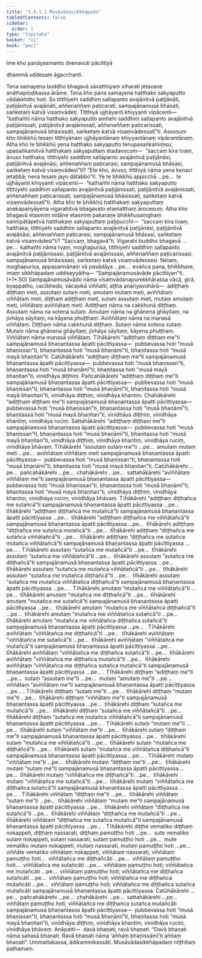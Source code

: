 ```yaml
---
title: "1.5.1.1 Musāvādasikkhāpada"
tableOfContents: false
sidebar:
  order: 1
type: "tipitaka"
basket: "vi"
book: "paci"
---
```



<DynamicBreadcrumb />


<Paragraph number="2" type="center" book="paci">
Ime kho panāyasmanto dvenavuti pācittiyā

  
dhammā uddesaṃ āgacchanti.


</Paragraph>

<Division number="1" book="paci">

<Paragraph number="3" book="paci">
Tena samayena buddho bhagavā sāvatthiyaṃ viharati jetavane anāthapiṇḍikassa ārāme. Tena kho pana samayena hatthako sakyaputto vādakkhitto hoti. So titthiyehi saddhiṃ sallapanto avajānitvā paṭijānāti, paṭijānitvā avajānāti, aññenaññaṃ paṭicarati, sampajānamusā bhāsati, saṅketaṃ katvā visaṃvādeti. Titthiyā ujjhāyanti khiyyanti vipācenti—  “kathañhi nāma hatthako sakyaputto amhehi saddhiṃ sallapanto avajānitvā paṭijānissati, paṭijānitvā avajānissati, aññenaññaṃ paṭicarissati, sampajānamusā bhāsissati, saṅketaṃ katvā visaṃvādessatī”ti.
</Paragraph>

<Paragraph number="4" book="paci">
Assosuṃ kho bhikkhū tesaṃ titthiyānaṃ ujjhāyantānaṃ khiyyantānaṃ vipācentānaṃ. Atha kho te bhikkhū yena hatthako sakyaputto tenupasaṅkamiṃsu; upasaṅkamitvā hatthakaṃ sakyaputtaṃ etadavocuṃ—  “saccaṃ kira tvaṃ, āvuso hatthaka, titthiyehi saddhiṃ sallapanto avajānitvā paṭijānāsi, paṭijānitvā avajānāsi, aññenaññaṃ paṭicarasi, sampajānamusā bhāsasi, saṅketaṃ katvā visaṃvādesī”ti? “Ete kho, āvuso, titthiyā nāma yena kenaci jetabbā; neva tesaṃ jayo dātabbo”ti. Ye te bhikkhū appicchā …pe…  te ujjhāyanti khiyyanti vipācenti—  “kathañhi nāma hatthako sakyaputto titthiyehi saddhiṃ sallapanto avajānitvā paṭijānissati, paṭijānitvā avajānissati, aññenaññaṃ paṭicarissati, sampajānamusā bhāsissati, saṅketaṃ katvā visaṃvādessatī”ti.
</Paragraph>

<Paragraph number="5" book="paci">
Atha kho te bhikkhū hatthakaṃ sakyaputtaṃ anekapariyāyena vigarahitvā bhagavato etamatthaṃ ārocesuṃ. Atha kho bhagavā etasmiṃ nidāne etasmiṃ pakaraṇe bhikkhusaṃghaṃ sannipātāpetvā hatthakaṃ sakyaputtaṃ paṭipucchi—  “saccaṃ kira tvaṃ, hatthaka, titthiyehi saddhiṃ sallapanto avajānitvā paṭijānāsi, paṭijānitvā avajānāsi, aññenaññaṃ paṭicarasi, sampajānamusā bhāsasi, saṅketaṃ katvā visaṃvādesī”ti? “Saccaṃ, bhagavā”ti. Vigarahi buddho bhagavā …pe…  kathañhi nāma tvaṃ, moghapurisa, titthiyehi saddhiṃ sallapanto avajānitvā paṭijānissasi, paṭijānitvā avajānissasi, aññenaññaṃ paṭicarissasi, sampajānamusā bhāsissasi, saṅketaṃ katvā visaṃvādessasi. Netaṃ, moghapurisa, appasannānaṃ vā pasādāya …pe…  evañca pana, bhikkhave, imaṃ sikkhāpadaṃ uddiseyyātha—
</Paragraph>

</Division>
<Division number="2" book="paci">

<Paragraph number="6" book="paci">
<Emphasis>“Sampajānamusāvāde pācittiyan”</Emphasis>ti. (*1*:<Emphasis>50</Emphasis>)
</Paragraph>

</Division>
<Division number="3" book="paci">

<Paragraph number="7" book="paci">
<Emphasis>Sampajānamusāvādo</Emphasis> nāma visaṃvādanapurekkhārassa vācā, girā, byappatho, vacībhedo, vācasikā viññatti, aṭṭha anariyavohārā—  adiṭṭhaṃ diṭṭhaṃ meti, assutaṃ sutaṃ meti, amutaṃ mutaṃ meti, aviññātaṃ viññātaṃ meti, diṭṭhaṃ adiṭṭhaṃ meti, sutaṃ assutaṃ meti, mutaṃ amutaṃ meti, viññātaṃ aviññātaṃ meti.
</Paragraph>

<Paragraph number="8" book="paci">
<Emphasis>Adiṭṭhaṃ</Emphasis> nāma na cakkhunā diṭṭhaṃ. <Emphasis>Assutaṃ</Emphasis> nāma na sotena sutaṃ. <Emphasis>Amutaṃ</Emphasis> nāma na ghānena ghāyitaṃ, na jivhāya sāyitaṃ, na kāyena phuṭṭhaṃ. <Emphasis>Aviññātaṃ</Emphasis> nāma na manasā viññātaṃ. <Emphasis>Diṭṭhaṃ</Emphasis> nāma cakkhunā diṭṭhaṃ. <Emphasis>Sutaṃ</Emphasis> nāma sotena sutaṃ. <Emphasis>Mutaṃ</Emphasis> nāma ghānena ghāyitaṃ, jivhāya sāyitaṃ, kāyena phuṭṭhaṃ. <Emphasis>Viññātaṃ</Emphasis> nāma manasā viññātaṃ.
</Paragraph>

</Division>
<Division number="4" book="paci">

<Paragraph number="9" book="paci">
Tīhākārehi “adiṭṭhaṃ diṭṭhaṃ me”ti sampajānamusā bhaṇantassa āpatti pācittiyassa—  pubbevassa hoti “musā bhaṇissan”ti, bhaṇantassa hoti “musā bhaṇāmī”ti, bhaṇitassa hoti “musā mayā bhaṇitan”ti.
</Paragraph>

<Paragraph number="10" book="paci">
Catūhākārehi “adiṭṭhaṃ diṭṭhaṃ me”ti sampajānamusā bhaṇantassa āpatti pācittiyassa—  pubbevassa hoti “musā bhaṇissan”ti, bhaṇantassa hoti “musā bhaṇāmī”ti, bhaṇitassa hoti “musā mayā bhaṇitan”ti, vinidhāya diṭṭhiṃ.
</Paragraph>

<Paragraph number="11" book="paci">
Pañcahākārehi “adiṭṭhaṃ diṭṭhaṃ me”ti sampajānamusā bhaṇantassa āpatti pācittiyassa—  pubbevassa hoti “musā bhaṇissan”ti, bhaṇantassa hoti “musā bhaṇāmī”ti, bhaṇitassa hoti “musā mayā bhaṇitan”ti, vinidhāya diṭṭhiṃ, vinidhāya khantiṃ.
</Paragraph>

<Paragraph number="12" book="paci">
Chahākārehi “adiṭṭhaṃ diṭṭhaṃ me”ti sampajānamusā bhaṇantassa āpatti pācittiyassa—  pubbevassa hoti “musā bhaṇissan”ti, bhaṇantassa hoti “musā bhaṇāmī”ti, bhaṇitassa hoti “musā mayā bhaṇitan”ti, vinidhāya diṭṭhiṃ, vinidhāya khantiṃ, vinidhāya ruciṃ.
</Paragraph>

<Paragraph number="13" book="paci">
Sattahākārehi “adiṭṭhaṃ diṭṭhaṃ me”ti sampajānamusā bhaṇantassa āpatti pācittiyassa—  pubbevassa hoti “musā bhaṇissan”ti, bhaṇantassa hoti “musā bhaṇāmī”ti, bhaṇitassa hoti “musā mayā bhaṇitan”ti, vinidhāya diṭṭhiṃ, vinidhāya khantiṃ, vinidhāya ruciṃ, vinidhāya bhāvaṃ.
</Paragraph>

</Division>
<Division number="5" book="paci">

<Paragraph number="14" book="paci">
Tīhākārehi “assutaṃ sutaṃ me”ti …pe…  amutaṃ mutaṃ meti …pe…  aviññātaṃ viññātaṃ meti sampajānamusā bhaṇantassa āpatti pācittiyassa—  pubbevassa hoti “musā bhaṇissan”ti, bhaṇantassa hoti “musā bhaṇāmī”ti, bhaṇitassa hoti “musā mayā bhaṇitan”ti.
</Paragraph>

<Paragraph number="15" book="paci">
Catūhākārehi …pe…  pañcahākārehi …pe…  chahākārehi …pe…  sattahākārehi “aviññātaṃ viññātaṃ me”ti sampajānamusā bhaṇantassa āpatti pācittiyassa—  pubbevassa hoti “musā bhaṇissan”ti, bhaṇantassa hoti “musā bhaṇāmī”ti, bhaṇitassa hoti “musā mayā bhaṇitan”ti, vinidhāya diṭṭhiṃ, vinidhāya khantiṃ, vinidhāya ruciṃ, vinidhāya bhāvaṃ.
</Paragraph>

</Division>
<Division number="6" book="paci">

<Paragraph number="16" book="paci">
Tīhākārehi “adiṭṭhaṃ diṭṭhañca me sutañcā”ti sampajānamusā bhaṇantassa āpatti pācittiyassa …pe…  tīhākārehi “adiṭṭhaṃ diṭṭhañca me mutañcā”ti sampajānamusā bhaṇantassa āpatti pācittiyassa …pe…  tīhākārehi “adiṭṭhaṃ diṭṭhañca me viññātañcā”ti sampajānamusā bhaṇantassa āpatti pācittiyassa …pe…  tīhākārehi adiṭṭhaṃ “diṭṭhañca me sutañca mutañcā”ti …pe…  tīhākārehi adiṭṭhaṃ “diṭṭhañca me sutañca viññātañcā”ti …pe…  tīhākārehi adiṭṭhaṃ “diṭṭhañca me sutañca mutañca viññātañcā”ti sampajānamusā bhaṇantassa āpatti pācittiyassa …pe… .
</Paragraph>

<Paragraph number="17" book="paci">
Tīhākārehi assutaṃ “sutañca me mutañcā”ti …pe…  tīhākārehi assutaṃ “sutañca me viññātañcā”ti …pe…  tīhākārehi assutaṃ “sutañca me diṭṭhañcā”ti sampajānamusā bhaṇantassa āpatti pācittiyassa …pe…  tīhākārehi assutaṃ “sutañca me mutañca viññātañcā”ti …pe…  tīhākārehi assutaṃ “sutañca me mutañca diṭṭhañcā”ti …pe…  tīhākārehi assutaṃ “sutañca me mutañca viññātañca diṭṭhañcā”ti sampajānamusā bhaṇantassa āpatti pācittiyassa …pe… .
</Paragraph>

<Paragraph number="18" book="paci">
Tīhākārehi amutaṃ “mutañca me viññātañcā”ti …pe…  tīhākārehi amutaṃ “mutañca me diṭṭhañcā”ti …pe…  tīhākārehi amutaṃ “mutañca me sutañcā”ti sampajānamusā bhaṇantassa āpatti pācittiyassa …pe…  tīhākārehi amutaṃ “mutañca me viññātañca diṭṭhañcā”ti …pe…  tīhākārehi amutaṃ “mutañca me viññātañca sutañcā”ti …pe…  tīhākārehi amutaṃ “mutañca me viññātañca diṭṭhañca sutañcā”ti sampajānamusā bhaṇantassa āpatti pācittiyassa …pe… .
</Paragraph>

<Paragraph number="19" book="paci">
Tīhākārehi aviññātaṃ “viññātañca me diṭṭhañcā”ti …pe…  tīhākārehi aviññātaṃ “viññātañca me sutañcā”ti …pe…  tīhākārehi aviññātaṃ “viññātañca me mutañcā”ti sampajānamusā bhaṇantassa āpatti pācittiyassa …pe…  tīhākārehi aviññātaṃ “viññātañca me diṭṭhañca sutañcā”ti …pe…  tīhākārehi aviññātaṃ “viññātañca me diṭṭhañca mutañcā”ti …pe…  tīhākārehi aviññātaṃ “viññātañca me diṭṭhañca sutañca mutañcā”ti sampajānamusā bhaṇantassa āpatti pācittiyassa …pe… .
</Paragraph>

</Division>
<Division number="7" book="paci">

<Paragraph number="20" book="paci">
Tīhākārehi diṭṭhaṃ “adiṭṭhaṃ me”ti …pe…  sutaṃ “assutaṃ me”ti …pe…  mutaṃ “amutaṃ me”ti …pe…  viññātaṃ “aviññātaṃ me”ti sampajānamusā bhaṇantassa āpatti pācittiyassa …pe… .
</Paragraph>

</Division>
<Division number="8" book="paci">

<Paragraph number="21" book="paci">
Tīhākārehi diṭṭhaṃ “sutaṃ me”ti …pe…  tīhākārehi diṭṭhaṃ “mutaṃ me”ti …pe…  tīhākārehi diṭṭhaṃ “viññātaṃ me”ti sampajānamusā bhaṇantassa āpatti pācittiyassa …pe…  tīhākārehi diṭṭhaṃ “sutañca me mutañcā”ti …pe…  tīhākārehi diṭṭhaṃ “sutañca me viññātañcā”ti …pe…  tīhākārehi diṭṭhaṃ “sutañca me mutañca viññātañcā”ti sampajānamusā bhaṇantassa āpatti pācittiyassa …pe… .
</Paragraph>

<Paragraph number="22" book="paci">
Tīhākārehi sutaṃ “mutaṃ me”ti …pe…  tīhākārehi sutaṃ “viññātaṃ me”ti …pe…  tīhākārehi sutaṃ “diṭṭhaṃ me”ti sampajānamusā bhaṇantassa āpatti pācittiyassa …pe…  tīhākārehi sutaṃ “mutañca me viññātañcā”ti …pe…  tīhākārehi sutaṃ “mutañca me diṭṭhañcā”ti …pe…  tīhākārehi sutaṃ “mutañca me viññātañca diṭṭhañcā”ti sampajānamusā bhaṇantassa āpatti pācittiyassa …pe… .
</Paragraph>

<Paragraph number="23" book="paci">
Tīhākārehi mutaṃ “viññātaṃ me”ti …pe…  tīhākārehi mutaṃ “diṭṭhaṃ me”ti …pe…  tīhākārehi mutaṃ “sutaṃ me”ti sampajānamusā bhaṇantassa āpatti pācittiyassa …pe…  tīhākārehi mutaṃ “viññātañca me diṭṭhañcā”ti …pe…  tīhākārehi mutaṃ “viññātañca me sutañcā”ti …pe…  tīhākārehi mutaṃ “viññātañca me diṭṭhañca sutañcā”ti sampajānamusā bhaṇantassa āpatti pācittiyassa …pe… .
</Paragraph>

<Paragraph number="24" book="paci">
Tīhākārehi viññātaṃ “diṭṭhaṃ me”ti …pe…  tīhākārehi viññātaṃ “sutaṃ me”ti …pe…  tīhākārehi viññātaṃ “mutaṃ me”ti sampajānamusā bhaṇantassa āpatti pācittiyassa …pe…  tīhākārehi viññātaṃ “diṭṭhañca me sutañcā”ti …pe…  tīhākārehi viññātaṃ “diṭṭhañca me mutañcā”ti …pe…  tīhākārehi viññātaṃ “diṭṭhañca me sutañca mutañcā”ti sampajānamusā bhaṇantassa āpatti pācittiyassa …pe… .
</Paragraph>

</Division>
<Division number="9" book="paci">

<Paragraph number="25" book="paci">
Tīhākārehi diṭṭhe vematiko diṭṭhaṃ nokappeti, diṭṭhaṃ nassarati, diṭṭhaṃ pamuṭṭho hoti …pe…  sute vematiko sutaṃ nokappeti, sutaṃ nassarati, sutaṃ pamuṭṭho hoti …pe…  mute vematiko mutaṃ nokappeti, mutaṃ nassarati, mutaṃ pamuṭṭho hoti …pe…  viññāte vematiko viññātaṃ nokappeti, viññātaṃ nassarati, viññātaṃ pamuṭṭho hoti…  viññātañca me diṭṭhañcāti …pe…  viññātaṃ pamuṭṭho hoti…  viññātañca me sutañcāti …pe…  viññātaṃ pamuṭṭho hoti; viññātañca me mutañcāti …pe…  viññātaṃ pamuṭṭho hoti; viññātañca me diṭṭhañca sutañcāti …pe…  viññātaṃ pamuṭṭho hoti; viññātañca me diṭṭhañca mutañcāti …pe…  viññātaṃ pamuṭṭho hoti; viññātañca me diṭṭhañca sutañca mutañcāti sampajānamusā bhaṇantassa āpatti pācittiyassa.
</Paragraph>

</Division>
<Division number="10" book="paci">

<Paragraph number="26" book="paci">
Catūhākārehi …pe…  pañcahākārehi …pe…  chahākārehi …pe…  sattahākārehi …pe…  viññātaṃ pamuṭṭho hoti, viññātañca me diṭṭhañca sutañca mutañcāti sampajānamusā bhaṇantassa āpatti pācittiyassa—  pubbevassa hoti “musā bhaṇissan”ti, bhaṇantassa hoti “musā bhaṇāmī”ti, bhaṇitassa hoti “musā mayā bhaṇitan”ti, vinidhāya diṭṭhiṃ, vinidhāya khantiṃ, vinidhāya ruciṃ, vinidhāya bhāvaṃ.
</Paragraph>

</Division>
<Division number="11" book="paci">

<Paragraph number="27" book="paci">
Anāpatti—  davā bhaṇati, ravā bhaṇati. “<Emphasis>Davā bhaṇati</Emphasis> nāma sahasā bhaṇati. <Emphasis>Ravā bhaṇati</Emphasis> nāma ‘aññaṃ bhaṇissāmī’ti aññaṃ bhaṇati”. Ummattakassa, ādikammikassāti.

</Paragraph>
</Division>

<Paragraph number="28" type="center" book="paci">
Musāvādasikkhāpadaṃ niṭṭhitaṃ paṭhamaṃ.
</Paragraph>